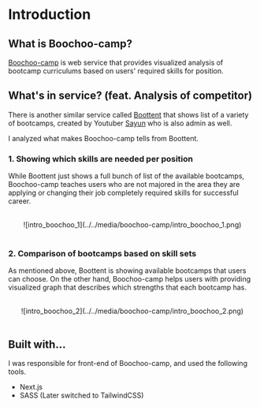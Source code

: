 # Introduction

## What is Boochoo-camp?

[Boochoo-camp](https://www.boochoo-camp.com/bootcamp/2?career=clsvjyl830004wd3ydu1jw39c) is web service that provides visualized analysis of bootcamp curriculums based on users' required skills for position.

## What's in service? (feat. Analysis of competitor)

There is another similar service called [Boottent](https://boottent.sayun.studio/) that shows list of a variety of bootcamps, created by Youtuber [Sayun](https://www.youtube.com/@sayunstudio) who is also admin as well.

I analyzed what makes Boochoo-camp tells from Boottent.

### 1. Showing which skills are needed per position

While Boottent just shows a full bunch of list of the available bootcamps, Boochoo-camp teaches users who are not majored in the area they are applying or changing their job completely required skills for successful career.

<br />

<center>
  ![intro_boochoo_1](../../media/boochoo-camp/intro_boochoo_1.png)
</center>

<br />

### 2. Comparison of bootcamps based on skill sets

As mentioned above, Boottent is showing available bootcamps that users can choose.
On the other hand, Boochoo-camp helps users with providing visualized graph that describes which strengths that each bootcamp has.

<br />

<center>
  ![intro_boochoo_2](../../media/boochoo-camp/intro_boochoo_2.png)
</center>

<br />

## Built with...

I was responsible for front-end of Boochoo-camp, and used the following tools.

- Next.js
- SASS (Later switched to TailwindCSS)
